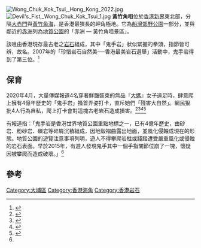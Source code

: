 [[File:Wong_Chuk_Kok_Tsui,_Hong_Kong_2022.jpg|thumb]]
[[File:Devil's_Fist,_Wong_Chuk_Kok_Tsui_1.jpg|thumb]]
'''黃竹角咀'''位於[[香港|香港]][[新界|新界]]東北部，分隔[[大赤門|大赤門]]與[[黃竹角海|黃竹角海]]，是香港最狹長的岬角極地。它為[[船灣郊野公園|船灣郊野公園]]一部分，並與鄰近的[[赤洲|赤洲]]列為[[香港聯合國教科文組織世界地質公園#赤洲-黃竹角咀|地質公園]]的「赤洲 — 黃竹角咀景區」。

該咀由香港現存最古老之[[岩石|岩石]]組成，其中「鬼手岩」狀似緊握的拳頭，指節皆可辨，故名。2007年的「珍惜岩石自然美──香港最美岩石選舉」活動中，鬼手岩得到了第三位。<ref>{{Cite web|title=香港十大名岩:望夫石最美 狮子山居第二(图)_新闻中心_新浪网|url=http://news.sina.com.cn/c/2007-12-03/105814439430.shtml|access-date=2022-05-11|work=news.sina.com.cn}}</ref>

== 保育 ==
2020年4月，大量傳媒報道4名穿著鮮豔裝束的無品『[[大妈|大媽]]』女子遠足時，肆意爬上擁有4億年歷史的「鬼手岩」搔首弄姿打卡，直斥她們「殘害大自然」。網民狠批4人行為自私，爬上打卡會對這塊古老岩石造成損害。<ref name=":0">{{Cite web|title=大媽爬上4億年歷史「鬼手岩」擺pose打卡 網民狂轟：殘害大自然|url=https://www.hk01.com/熱爆話題/457084/大媽爬上4億年歷史-鬼手岩-擺pose打卡-網民狂轟-殘害大自然|access-date=2022-06-10|date=2020-04-05|last=向樂高|work=香港01|language=zh-HK}}</ref><ref>{{Cite web|title=【自私大媽】無品大媽攀上「鬼手岩」風騷打卡 網民怒斥：損害4億年歷史岩石 - 香港經濟日報 - TOPick - 健康 - 健康資訊|url=https://topick.hket.com/article/2610562|access-date=2022-06-10|work=topick.hket.com}}</ref><ref>{{Cite web|title=攀「鬼手岩」打卡 網民炮轟：4億年歷史岩石難敵大媽|url=https://www.bastillepost.com/hongkong/article/6221788/|access-date=2022-06-10|date=2020-04-05|work=www.bastillepost.com}}</ref><ref>{{Cite web|title=【維港會】大媽攀上「鬼手岩」打卡 被轟摧殘4億年歷史岩石|url=https://std.stheadline.com/realtime/article/1240456/即時-港聞-維港會-大媽攀上-鬼手岩-打卡-被轟摧殘4億年歷史岩石|access-date=2022-06-10|last=星島日報|work=std.stheadline.com|language=zh-Hant-HK}}</ref>

有報道指：「鬼手岩是香港世界地質公園重點地標之一，已有4億年歷史，由砂岩、粉砂岩、礫岩等碎屑沉積組成，因地殼褶曲露出地面，並風化侵蝕成現在的形態。地質公園的遊覽注意事項列明，遊人不得攀爬岩柱或踐踏遭受嚴重風化或侵蝕的岩石表面。早於2015年，有遊人發現鬼手其中一個手指關節位崩了一塊，懷疑因被攀爬而造成破壞。」<ref name=":0" />

==參考==
{{reflist}}

{{中國香港世界地質公園}}
{{香港海角}}
[[Category:大埔區|Category:大埔區]]
[[Category:香港海角|Category:香港海角]]
[[Category:香港岩石|Category:香港岩石]]